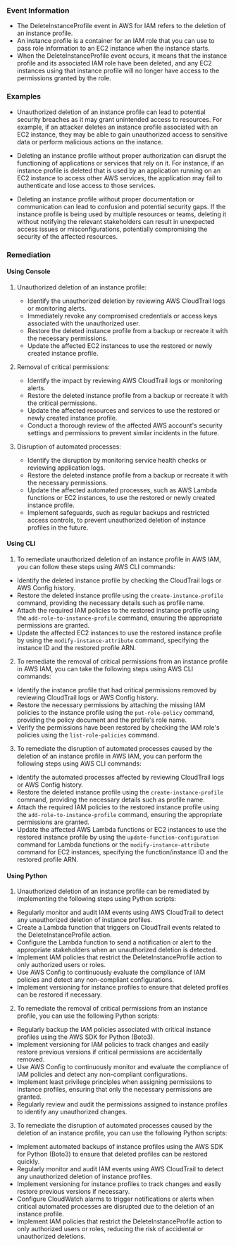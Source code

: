 
### Event Information

- The DeleteInstanceProfile event in AWS for IAM refers to the deletion of an instance profile. 
- An instance profile is a container for an IAM role that you can use to pass role information to an EC2 instance when the instance starts. 
- When the DeleteInstanceProfile event occurs, it means that the instance profile and its associated IAM role have been deleted, and any EC2 instances using that instance profile will no longer have access to the permissions granted by the role.


### Examples

- Unauthorized deletion of an instance profile can lead to potential security breaches as it may grant unintended access to resources. For example, if an attacker deletes an instance profile associated with an EC2 instance, they may be able to gain unauthorized access to sensitive data or perform malicious actions on the instance.

- Deleting an instance profile without proper authorization can disrupt the functioning of applications or services that rely on it. For instance, if an instance profile is deleted that is used by an application running on an EC2 instance to access other AWS services, the application may fail to authenticate and lose access to those services.

- Deleting an instance profile without proper documentation or communication can lead to confusion and potential security gaps. If the instance profile is being used by multiple resources or teams, deleting it without notifying the relevant stakeholders can result in unexpected access issues or misconfigurations, potentially compromising the security of the affected resources.

### Remediation

#### Using Console

1. Unauthorized deletion of an instance profile:
   - Identify the unauthorized deletion by reviewing AWS CloudTrail logs or monitoring alerts.
   - Immediately revoke any compromised credentials or access keys associated with the unauthorized user.
   - Restore the deleted instance profile from a backup or recreate it with the necessary permissions.
   - Update the affected EC2 instances to use the restored or newly created instance profile.

2. Removal of critical permissions:
   - Identify the impact by reviewing AWS CloudTrail logs or monitoring alerts.
   - Restore the deleted instance profile from a backup or recreate it with the critical permissions.
   - Update the affected resources and services to use the restored or newly created instance profile.
   - Conduct a thorough review of the affected AWS account's security settings and permissions to prevent similar incidents in the future.

3. Disruption of automated processes:
   - Identify the disruption by monitoring service health checks or reviewing application logs.
   - Restore the deleted instance profile from a backup or recreate it with the necessary permissions.
   - Update the affected automated processes, such as AWS Lambda functions or EC2 instances, to use the restored or newly created instance profile.
   - Implement safeguards, such as regular backups and restricted access controls, to prevent unauthorized deletion of instance profiles in the future.

#### Using CLI

1. To remediate unauthorized deletion of an instance profile in AWS IAM, you can follow these steps using AWS CLI commands:

- Identify the deleted instance profile by checking the CloudTrail logs or AWS Config history.
- Restore the deleted instance profile using the `create-instance-profile` command, providing the necessary details such as profile name.
- Attach the required IAM policies to the restored instance profile using the `add-role-to-instance-profile` command, ensuring the appropriate permissions are granted.
- Update the affected EC2 instances to use the restored instance profile by using the `modify-instance-attribute` command, specifying the instance ID and the restored profile ARN.

2. To remediate the removal of critical permissions from an instance profile in AWS IAM, you can take the following steps using AWS CLI commands:

- Identify the instance profile that had critical permissions removed by reviewing CloudTrail logs or AWS Config history.
- Restore the necessary permissions by attaching the missing IAM policies to the instance profile using the `put-role-policy` command, providing the policy document and the profile's role name.
- Verify the permissions have been restored by checking the IAM role's policies using the `list-role-policies` command.

3. To remediate the disruption of automated processes caused by the deletion of an instance profile in AWS IAM, you can perform the following steps using AWS CLI commands:

- Identify the automated processes affected by reviewing CloudTrail logs or AWS Config history.
- Restore the deleted instance profile using the `create-instance-profile` command, providing the necessary details such as profile name.
- Attach the required IAM policies to the restored instance profile using the `add-role-to-instance-profile` command, ensuring the appropriate permissions are granted.
- Update the affected AWS Lambda functions or EC2 instances to use the restored instance profile by using the `update-function-configuration` command for Lambda functions or the `modify-instance-attribute` command for EC2 instances, specifying the function/instance ID and the restored profile ARN.

#### Using Python

1. Unauthorized deletion of an instance profile can be remediated by implementing the following steps using Python scripts:

- Regularly monitor and audit IAM events using AWS CloudTrail to detect any unauthorized deletion of instance profiles.
- Create a Lambda function that triggers on CloudTrail events related to the DeleteInstanceProfile action.
- Configure the Lambda function to send a notification or alert to the appropriate stakeholders when an unauthorized deletion is detected.
- Implement IAM policies that restrict the DeleteInstanceProfile action to only authorized users or roles.
- Use AWS Config to continuously evaluate the compliance of IAM policies and detect any non-compliant configurations.
- Implement versioning for instance profiles to ensure that deleted profiles can be restored if necessary.

2. To remediate the removal of critical permissions from an instance profile, you can use the following Python scripts:

- Regularly backup the IAM policies associated with critical instance profiles using the AWS SDK for Python (Boto3).
- Implement versioning for IAM policies to track changes and easily restore previous versions if critical permissions are accidentally removed.
- Use AWS Config to continuously monitor and evaluate the compliance of IAM policies and detect any non-compliant configurations.
- Implement least privilege principles when assigning permissions to instance profiles, ensuring that only the necessary permissions are granted.
- Regularly review and audit the permissions assigned to instance profiles to identify any unauthorized changes.

3. To remediate the disruption of automated processes caused by the deletion of an instance profile, you can use the following Python scripts:

- Implement automated backups of instance profiles using the AWS SDK for Python (Boto3) to ensure that deleted profiles can be restored quickly.
- Regularly monitor and audit IAM events using AWS CloudTrail to detect any unauthorized deletion of instance profiles.
- Implement versioning for instance profiles to track changes and easily restore previous versions if necessary.
- Configure CloudWatch alarms to trigger notifications or alerts when critical automated processes are disrupted due to the deletion of an instance profile.
- Implement IAM policies that restrict the DeleteInstanceProfile action to only authorized users or roles, reducing the risk of accidental or unauthorized deletions.

